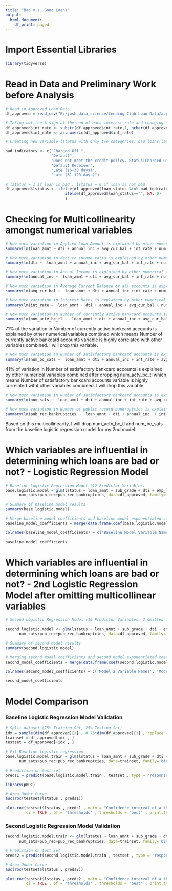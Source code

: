 ---
title: "Bad v.s. Good Loans"
output:
  html_document:
    df_print: paged
---

# Import Essential Libraries
```{r message=FALSE, warning=FALSE, include=FALSE, paged.print=FALSE}
library(tidyverse)
```

# Read in Data and Preliminary Work before Analysis
```{r echo=TRUE, message=FALSE, warning=FALSE, paged.print=FALSE}
# Read in Approved Loan Data
df_approved = read_csv("E:/josh_data_science/Lending Club Loan Data/approved_loan_data_ver3.csv")
```

```{r echo=TRUE, message=FALSE, warning=FALSE, paged.print=FALSE}
# Taking out the % sign at the end of each interest rate and changing datatype from string to float
df_approved$int_rate <- substr(df_approved$int_rate,1, nchar(df_approved$int_rate)-1)
df_approved$int_rate <- as.numeric(df_approved$int_rate)
```

```{r echo=TRUE, message=FALSE, warning=FALSE, paged.print=FALSE}
# Creating new variable lstatus with only two categories: bad loans(late, charged off, default) and not bad loans

bad_indicators <- c("Charged Off ",
                    "Default",
                    "Does not meet the credit policy. Status:Charged Off",
                    "Default Receiver", 
                    "Late (16-30 days)",
                    "Late (31-120 days)")

# lstatus = 1 if loan is bad ; lstatus = 0 if loan is not bad
df_approved$lstatus <- ifelse(df_approved$loan_status %in% bad_indicators, 1,
                          ifelse(df_approved$loan_status=="", NA, 0)
                          )
```

# Checking for Multicollinearity amongst numerical variables

```{r message=FALSE, warning=FALSE, paged.print=FALSE}
# How much variation in Applied Loan Amount is explained by other numerical variables combined? (R Squared: 15%)
summary(lm(loan_amnt ~ dti + annual_inc + avg_cur_bal + int_rate + num_actv_bc_tl + num_bc_sats + num_sats + pub_rec_bankruptcies, data=df_approved))
```

```{r}
# How much variation in debt to income ratio is explained by other numerical variables combined? (R Squared: 10%)
summary(lm(dti ~  loan_amnt + annual_inc + avg_cur_bal + int_rate + num_actv_bc_tl + num_bc_sats + num_sats + pub_rec_bankruptcies, data=df_approved))
```

```{r}
# How much variation in Annual Income is explained by other numerical variables combined? (R Squared: 7%)
summary(lm(annual_inc ~  loan_amnt + dti + avg_cur_bal + int_rate + num_actv_bc_tl + num_bc_sats + num_sats + pub_rec_bankruptcies, data=df_approved))
```

```{r}
# How much variation in Average Current Balance of all accounts is explained by other numerical variables combined? (R Squared: 12%)
summary(lm(avg_cur_bal ~  loan_amnt + dti + annual_inc +int_rate + num_actv_bc_tl + num_bc_sats + num_sats + pub_rec_bankruptcies, data=df_approved))
```

```{r}
# How much variation in Interest Rates is explained by other numerical variables combined? (R Squared: 7%)
summary(lm(int_rate ~  loan_amnt + dti + annual_inc + avg_cur_bal + num_actv_bc_tl + num_bc_sats + num_sats + pub_rec_bankruptcies, data=df_approved))
```

```{r}
# How much variation in Number of currently active bankcard accounts is explained by other numerical variables combined? (R Squared: 71%)
summary(lm(num_actv_bc_tl ~  loan_amnt + dti + annual_inc + avg_cur_bal + int_rate + num_bc_sats + num_sats + pub_rec_bankruptcies, data=df_approved))
```

71% of the variation in Number of currently active bankcard accounts is explained by other numerical variables combined which means Number of currently active bankcard accounts variable is highly correlated with other variables combined. I will drop this variable.

```{r}
# How much variation in Number of satisfactory bankcard accounts is explained by other numerical variables combined after dropping num_actv_bc_tl? (R Squared: 41%)
summary(lm(num_bc_sats ~  loan_amnt + dti + annual_inc + int_rate + avg_cur_bal + num_sats + pub_rec_bankruptcies, data=df_approved))
```

41% of variation in Number of satisfactory bankcard accounts is explained by other numerical variables combined after dropping num_actv_bc_tl which means Number of satisfactory bankcard accounts variable is highly correlated witht other variables combined. I will drop this variable.

```{r}
# How much variation in Number of satisfactory bankcard accounts is explained by other numerical variables combined after dropping num_actv_bc_tl and num_bc_sats? (R Squared: 11%)
summary(lm(num_sats ~  loan_amnt + dti + annual_inc + int_rate + avg_cur_bal + pub_rec_bankruptcies, data=df_approved))
```

```{r}
# How much variation in Number of public record bankruptcies is explained by other numerical variables combined after dropping num_actv_bc_tl and num_bc_sats? (R Squared: 1%)
summary(lm(pub_rec_bankruptcies ~  loan_amnt + dti + annual_inc  + int_rate + avg_cur_bal + num_sats, data=df_approved))
```

Based on this multicollinearity, I will drop num_actv_bc_tl and num_bc_sats from the baseline logistic regression model for my 2nd model.

# Which variables are influential in determining which loans are bad or not? - Logistic Regression Model

```{r}
# Baseline Logistic Regression Model (12 Predictor Variables)
base.logistic.model = glm(lstatus ~ loan_amnt + sub_grade + dti + emp_length + annual_inc + avg_cur_bal +home_ownership +int_rate +num_actv_bc_tl+num_bc_sats+
      num_sats+pub_rec+pub_rec_bankruptcies, data=df_approved, family='binomial')
```

```{r}
# Summary of baseline model results
summary(base.logistic.model)
```

```{r}
# Merge baseline model coefficients and baseline model exponentiated coefficients into one
baseline_model_coefficients = merge(data.frame(coef(base.logistic.model)), data.frame(exp(coef(base.logistic.model))), by=0)

colnames(baseline_model_coefficients) = c('Baseline Model Variable Names', 'Baseline Model Estimated Coefficients', 'Baseline Model Odds Ratio')
```

```{r}
baseline_model_coefficients
```

# Which variables are influential in determining which loans are bad or not? - 2nd Logistic Regression Model after omitting multicollinear variables

```{r}
# Second Logistic Regression Model (10 Predictor Variables: 2 omitted due to multicollinearity)

second.logistic.model <- glm(lstatus ~ loan_amnt + sub_grade + dti + emp_length + annual_inc + avg_cur_bal +home_ownership +int_rate +
      num_sats+pub_rec+pub_rec_bankruptcies, data=df_approved, family='binomial')
```

```{r}
# Summary of second model results
summary(second.logistic.model)
```

```{r}
# Merging second model coefficients and second model exponentiated coefficients
second_model_coefficients = merge(data.frame(coef(second.logistic.model)), data.frame(exp(coef(second.logistic.model))), by=0)

colnames(second_model_coefficients) = c('Model 2 Variable Names', 'Model 2 Estimated Coefficients', 'Model 2 Odds Ratio')
```

```{r}
second_model_coefficients
```

# Model Comparison

### Baseline Logistic Regression Model Validation
```{r}
# Split dataset (75% Training Set, 25% Testing Set)
idx = sample(dim(df_approved)[1] , 0.75*dim(df_approved)[1] , replace = F)
trainset = df_approved[idx , ]
testset = df_approved[-idx , ]
```

```{r message=FALSE, warning=FALSE, paged.print=FALSE}
# Fit Baseline logistic regression
base.logistic.model.train = glm(lstatus ~ loan_amnt + sub_grade + dti + emp_length + annual_inc + avg_cur_bal +home_ownership +int_rate +num_actv_bc_tl+num_bc_sats+
      num_sats+pub_rec+pub_rec_bankruptcies, data=trainset, family='binomial')
```

```{r}
# Prediction on test set
preds1 = predict(base.logistic.model.train , testset , type = 'response')
```

```{r message=FALSE, warning=FALSE, paged.print=FALSE}
library(pROC)

# Area Under Curve
auc(roc(testset$lstatus , preds1))
```

```{r}
plot.roc(testset$lstatus , preds1 , main = "Confidence interval of a threshold" , percent = TRUE , 
         ci = TRUE , of = "thresholds" , thresholds = "best" , print.thres = "best" , col = 'blue')
```

### Second Logistic Regression Model Validation

```{r echo=TRUE, message=FALSE, warning=FALSE, paged.print=FALSE}
second.logistic.model.train <- glm(lstatus ~ loan_amnt + sub_grade + dti + emp_length + annual_inc + avg_cur_bal +home_ownership +int_rate +
      num_sats+pub_rec+pub_rec_bankruptcies, data=trainset, family='binomial')
```

```{r}
# Prediction on test set
preds2 = predict(second.logistic.model.train , testset , type = 'response')
```

```{r message=FALSE, warning=FALSE, paged.print=FALSE}
# Area Under Curve
auc(roc(testset$lstatus , preds2))
```

```{r}
plot.roc(testset$lstatus , preds2 , main = "Confidence interval of a threshold" , percent = TRUE , 
         ci = TRUE , of = "thresholds" , thresholds = "best" , print.thres = "best" , col = 'blue')
```














